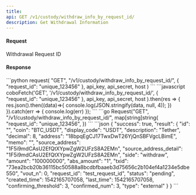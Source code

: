 ```yaml
---
title: 
api: GET /v1/custody/withdraw_info_by_request_id/ 
description: Get Withdrawal Information 
---
```

#### Request 

<ParamField body="request_id" type="String" required>Withdrawal Request ID</ParamField> 

#### Response 

<RequestExample>
```python
request(
    "GET",
    "/v1/custody/withdraw_info_by_request_id/",
    {
        "request_id": "unique_123456"
    },
    api_key, api_secret, host
)
```
```javascript
coboFetch('GET', '/v1/custody/withdraw_info_by_request_id/',
        {
            "request_id": "unique_123456"
        },
        api_key, api_secret, host
    ).then(res => {
        res.json().then((data)=>{
            console.log(JSON.stringify(data, null, 4));
        })
    }).catch(err => {
        console.log(err)
    });
```
```go
Request("GET", "/v1/custody/withdraw_info_by_request_id/", map[string]string{
    "request_id": "unique_123456",
})
```
</RequestExample>

<ResponseExample>
```json
{
  "success": true,
  "result": {
    "id": "",
    "coin": "BTC_USDT",
    "display_code": "USDT",
    "description": "Tether",
    "decimal": 8,
    "address": "18bpqEgCJ17TwxDwT26YjQnSBFVgcLBimE",
    "memo": "",
    "source_address": "1F5i9mdCAsU2EfQtXYpwZgW2UFzS8A2EMn",
    "source_address_detail": "1F5i9mdCAsU2EfQtXYpwZgW2UFzS8A2EMn",
    "side": "withdraw",
    "amount": "100000000",
    "abs_amount": "1",
    "txid": "73ea2bcb20b36115bc50588a8bcdbfbaaeb3d75656c2b104ef4a1234e5dbe550",
    "vout_n": 0,
    "request_id": "test_request_id",
    "status": "pending",
    "created_time": 1542165707058,
    "last_time": 1542165707058,
    "confirming_threshold": 3,
    "confirmed_num": 3,
    "type": "external"
  }
}
```
</ResponseExample>
